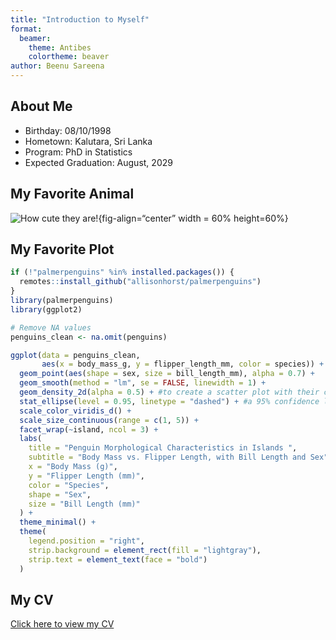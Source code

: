 ```yaml
---
title: "Introduction to Myself"
format:
  beamer: 
    theme: Antibes
    colortheme: beaver
author: Beenu Sareena
---
```


## About Me

-   Birthday: 08/10/1998
-   Hometown: Kalutara, Sri Lanka
-   Program: PhD in Statistics
-   Expected Graduation: August, 2029

## My Favorite Animal

![How cute they are!](my%20fav%20animal.jpeg){fig-align="center" width = 60% height=60%}

## My Favorite Plot

```r
if (!"palmerpenguins" %in% installed.packages()) {
  remotes::install_github("allisonhorst/palmerpenguins")
}
library(palmerpenguins)
library(ggplot2)

# Remove NA values
penguins_clean <- na.omit(penguins)

ggplot(data = penguins_clean, 
       aes(x = body_mass_g, y = flipper_length_mm, color = species)) +
  geom_point(aes(shape = sex, size = bill_length_mm), alpha = 0.7) +
  geom_smooth(method = "lm", se = FALSE, linewidth = 1) +
  geom_density_2d(alpha = 0.5) + #to create a scatter plot with their corresponding contour lines
  stat_ellipse(level = 0.95, linetype = "dashed") + #a 95% confidence level for a multivariate t-distribution
  scale_color_viridis_d() +
  scale_size_continuous(range = c(1, 5)) +
  facet_wrap(~island, ncol = 3) +
  labs(
    title = "Penguin Morphological Characteristics in Islands ",
    subtitle = "Body Mass vs. Flipper Length, with Bill Length and Sex",
    x = "Body Mass (g)",
    y = "Flipper Length (mm)",
    color = "Species",
    shape = "Sex",
    size = "Bill Length (mm)"
  ) +
  theme_minimal() +
  theme(
    legend.position = "right",
    strip.background = element_rect(fill = "lightgray"),
    strip.text = element_text(face = "bold")
  )
```

## My CV

[Click here to view my CV](https://bwanniarachcige2.github.io/cv.pdf)
